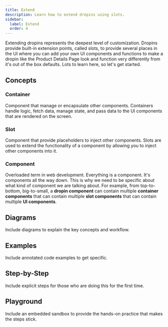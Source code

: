 ```yaml
---
title: Extend
description: Learn how to extend dropins using slots.
sidebar:
  label: Extend
  order: 4
---
```



Extending dropins represents the deepest level of customization. Dropins provide built-in extension points, called slots, to provide several places in the UI where you can add your own UI components and functions to make a dropin like the Product Details Page look and function very differently from it's out of the box defaults. Lots to learn here, so let's get started.

## Concepts

<Concepts>

### Container

Component that manage or encapsulate other components. Containers handle logic, fetch data, manage state, and pass data to the UI components that are rendered on the screen.

### Slot

Component that provide placeholders to inject other components. Slots are used to extend the functionality of a component by allowing you to inject other components into it.

### Component

Overloaded term in web development. Everything is a component. It's components all the way down. This is why we need to be specific about what kind of component we are talking about. For example, from top-to-bottom, big-to-small, a **dropin component** can contain multiple **container components** that can contain multiple **slot components** that can contain multiple **UI components**.



</Concepts>

## Diagrams

Include diagrams to explain the key concepts and workflow.

## Examples

Include annotated code examples to get specific.

## Step-by-Step

Include explicit steps for those who are doing this for the first time.

## Playground

Include an embedded sandbox to provide the hands-on practice that makes the steps stick.

